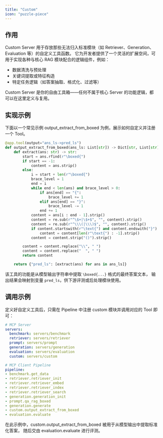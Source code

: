 ```yaml
---
title: "Custom"
icon: "puzzle-piece"
---
```


## 作用

Custom Server 用于存放那些无法归入标准模块（如 Retriever、Generation、Evaluation 等）的自定义工具函数。
它为开发者提供了一个灵活的扩展空间，可用于实现各种与核心 RAG 模块配合的逻辑组件，例如：
- 数据清洗与预处理
- 关键词提取或特征构造
- 特定任务逻辑（如答案抽取、格式化、过滤等）

<Note>Custom Server 是你的自由工具箱——任何不属于核心 Server 的功能逻辑，都可以在这里定义与复用。</Note>

## 实现示例

下面以一个常见示例 output_extract_from_boxed 为例，展示如何自定义并注册一个 Tool。

```python servers/custom/src/custom.py icon="python"
@app.tool(output="ans_ls->pred_ls")
def output_extract_from_boxed(ans_ls: List[str]) -> Dict[str, List[str]]:
    def extract(ans: str) -> str:
        start = ans.rfind(r"\boxed{")
        if start == -1:
            content = ans.strip()
        else:
            i = start + len(r"\boxed{")
            brace_level = 1
            end = i
            while end < len(ans) and brace_level > 0:
                if ans[end] == "{":
                    brace_level += 1
                elif ans[end] == "}":
                    brace_level -= 1
                end += 1
            content = ans[i : end - 1].strip()
            content = re.sub(r"^\$+|\$+$", "", content).strip()
            content = re.sub(r"^\\\(|\\\)$", "", content).strip()
            if content.startswith(r"\text{") and content.endswith("}"):
                content = content[len(r"\text{") : -1].strip()
            content = content.strip("()").strip()

        content = content.replace("\\", " ")
        content = content.replace("  ", " ")
        return content

    return {"pred_ls": [extract(ans) for ans in ans_ls]}
```

该工具的功能是从模型输出字符串中提取 `\boxed{...}` 格式的最终答案文本，
输出结果会映射到变量 `pred_ls`，供下游评测或后处理模块使用。

## 调用示例
定义好自定义工具后，只需在 Pipeline 中注册 custom 模块并调用对应的 Tool 即可：

```yaml examples/rag_full.yaml icon="/images/yaml.svg" highlight="8,20"
# MCP Server
servers:
  benchmark: servers/benchmark
  retriever: servers/retriever
  prompt: servers/prompt
  generation: servers/generation
  evaluation: servers/evaluation
  custom: servers/custom

# MCP Client Pipeline
pipeline:
- benchmark.get_data
- retriever.retriever_init
- retriever.retriever_embed
- retriever.retriever_index
- retriever.retriever_search
- generation.generation_init
- prompt.qa_rag_boxed
- generation.generate
- custom.output_extract_from_boxed
- evaluation.evaluate
```
在此示例中，custom.output_extract_from_boxed 被用于从模型输出中提取标准化答案，
随后交由 evaluation.evaluate 进行评测。
